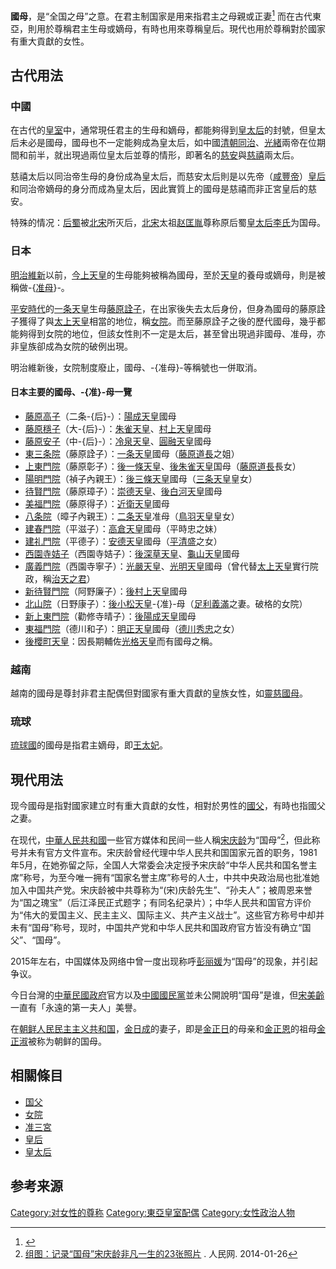 {{Refimprove|time=2014-01-29T03:39:01+00:00}} 
'''國母'''，是“全国之母”之意。在君主制国家是用来指君主之母親或正妻<ref>{{cite web|title=The Queens Birthday is also Mother's Day in Thailand|url=http://www.thaiembassy.sg/friends-of-thailand/p/the-queens-birthday-is-also-mothers-day-in-thailand|publisher=Royal Thai Embassy, Singapore|accessdate=2014-01-25|archive-date=2014-02-01|archive-url=https://web.archive.org/web/20140201214505/http://www.thaiembassy.sg/friends-of-thailand/p/the-queens-birthday-is-also-mothers-day-in-thailand|dead-url=no}}</ref> 而在古代東亞，則用於尊稱君主生母或嫡母，有時也用來尊稱皇后。現代也用於尊稱對於國家有重大貢獻的女性。

==古代用法==
=== 中國 ===
在古代的[[皇室|皇室]]中，通常現任君主的生母和嫡母，都能夠得到[[皇太后|皇太后]]的封號，但皇太后未必是國母，國母也不一定能夠成為皇太后，如中國[[清朝|清朝]][[同治帝|同治]]、[[光绪帝|光緒]]兩帝在位期間和前半，就出現過兩位皇太后並尊的情形，即著名的[[慈安太后|慈安]]與[[慈禧太后|慈禧]]兩太后。

慈禧太后以同治帝生母的身份成為皇太后，而慈安太后則是以先帝（[[咸豐帝|咸豐帝]]）[[皇后|皇后]]和同治帝嫡母的身分而成為皇太后，因此實質上的國母是慈禧而非正宮皇后的慈安。

特殊的情况：[[后蜀|后蜀]]被[[北宋|北宋]]所灭后，[[北宋|北宋]]太祖[[赵匡胤|赵匡胤]]尊称原后蜀[[皇太后|皇太后]][[李太后_(後蜀高祖)|李氏]]为国母。

=== 日本 ===
[[明治維新|明治維新]]以前，[[今上天皇|今上天皇]]的生母能夠被稱為國母，至於[[天皇|天皇]]的養母或嫡母，則是被稱做-{[[准母|准母]]}-。

[[平安時代|平安時代]]的[[一条天皇|一条天皇]]生母[[藤原詮子|藤原詮子]]，在出家後失去太后身份，但身為國母的藤原詮子獲得了與[[太上天皇|太上天皇]]相當的地位，稱[[女院|女院]]。而至藤原詮子之後的歷代國母，幾乎都能夠得到女院的地位，但該女性則不一定是太后，甚至曾出現過非國母、准母，亦非皇族卻成為女院的破例出現。

明治維新後，女院制度廢止，國母、-{准母}-等稱號也一併取消。

==== 日本主要的國母、-{准}-母一覽 ====
*[[藤原高子|藤原高子]]（二条-{后}-）：[[陽成天皇|陽成天皇]]國母
*[[藤原穩子|藤原穩子]]（大-{后}-）：[[朱雀天皇|朱雀天皇]]、[[村上天皇|村上天皇]]國母
*[[藤原安子|藤原安子]]（中-{后}-）：[[冷泉天皇|冷泉天皇]]、[[圓融天皇|圓融天皇]]國母
*[[藤原诠子|東三条院]]（藤原詮子）：[[一条天皇|一条天皇]]國母（[[藤原道長|藤原道長]]之姐）
*[[藤原彰子|上東門院]]（藤原彰子）：[[後一條天皇|後一條天皇]]、[[後朱雀天皇|後朱雀天皇]]国母（[[藤原道長|藤原道長]]長女）
*[[禎子內親王|陽明門院]]（禎子內親王）：[[後三條天皇|後三條天皇]]國母（[[三条天皇|三条天皇]]皇女）
*[[藤原璋子|待賢門院]]（藤原璋子）：[[崇德天皇|崇德天皇]]、[[後白河天皇|後白河天皇]]國母
*[[藤原得子|美福門院]]（藤原得子）：[[近衛天皇|近衛天皇]]國母
*[[暲子內親王|八条院]]（暲子內親王）：[[二条天皇|二条天皇]]准母（[[鳥羽天皇|鳥羽天皇]]皇女）
*[[平滋子|建春門院]]（平滋子）：[[高倉天皇|高倉天皇]]國母（平時忠之妹）
*[[平德子|建礼門院]]（平德子）：[[安德天皇|安德天皇]]國母（[[平清盛|平清盛]]之女）
*[[大宮院|西園寺姞子]]（西園寺姞子）：[[後深草天皇|後深草天皇]]、[[龜山天皇|龜山天皇]]國母
*[[西園寺寧子|廣義門院]]（西園寺寧子）：[[光嚴天皇|光嚴天皇]]、[[光明天皇|光明天皇]]國母（曾代替[[太上天皇|太上天皇]]實行院政，稱[[治天之君|治天之君]]）
*[[阿野廉子|新待賢門院]]（阿野廉子）：[[後村上天皇|後村上天皇]]國母
*[[日野康子|北山院]]（日野康子）：[[後小松天皇|後小松天皇]]-{准}-母（[[足利義滿|足利義滿]]之妻。破格的女院）
*[[勸修寺晴子|新上東門院]]（勸修寺晴子）：[[後陽成天皇|後陽成天皇]]國母
*[[德川和子|東福門院]]（德川和子）：[[明正天皇|明正天皇]]國母（[[德川秀忠|德川秀忠]]之女）
*[[後櫻町天皇|後櫻町天皇]]：因長期輔佐[[光格天皇|光格天皇]]而有國母之稱。

===越南===
越南的國母是尊封非君主配偶但對國家有重大貢獻的皇族女性，如[[靈慈國母|靈慈國母]]。
===琉球===
[[琉球國|琉球國]]的國母是指君主嫡母，即[[王太妃|王太妃]]。
==現代用法==
现今國母是指對國家建立时有重大貢獻的女性，相對於男性的[[國父|國父]]，有時也指國父之妻。

在现代，[[中華人民共和國|中華人民共和國]]一些官方媒体和民间一些人稱[[宋庆龄|宋庆龄]]为“国母”<ref name="people">[http://dangshi.people.com.cn/n/2014/0126/c85037-24233253.html 组图：记录“国母”宋庆龄非凡一生的23张照片] {{Wayback|url=http://dangshi.people.com.cn/n/2014/0126/c85037-24233253.html |date=20140209074632 }}. 人民网. 2014-01-26</ref>，但此称号并未有官方文件宣布。宋庆龄曾经代理中华人民共和国国家元首的职务，1981年5月，在她弥留之际，全国人大常委会决定授予宋庆龄“中华人民共和国名誉主席”称号，为至今唯一拥有“国家名誉主席”称号的人士，中共中央政治局也批准她加入中国共产党。宋庆龄被中共尊称为“(宋)庆龄先生”、“孙夫人”；被周恩来誉为“国之瑰宝”（后江泽民正式题字；有同名纪录片）；中华人民共和国官方评价为“伟大的爱国主义、民主主义、国际主义、共产主义战士”。这些官方称号中却并未有“国母”称号，现时，中国共产党和中华人民共和国政府官方皆没有确立“国父”、“国母”。

2015年左右，中国媒体及网络中曾一度出现称呼[[彭丽媛|彭丽媛]]为“国母”的现象，并引起争议。

今日台灣的[[中華民國政府|中華民國政府]]官方以及[[中國國民黨|中國國民黨]]並未公開說明“国母”是谁，但[[宋美齡|宋美齡]]一直有「永遠的第一夫人」美譽。

在[[朝鲜人民民主主义共和国|朝鲜人民民主主义共和国]]，[[金日成|金日成]]的妻子，即是[[金正日|金正日]]的母亲和[[金正恩|金正恩]]的祖母[[金正淑_(朝鲜)|金正淑]]被称为朝鲜的国母。

== 相關條目 ==
*[[国父|国父]]
*[[女院|女院]]
*[[准三宮|准三宮]]
*[[皇后|皇后]]
*[[皇太后|皇太后]]

==参考来源==
{{reflist}}

[[Category:对女性的尊称|Category:对女性的尊称]]
[[Category:東亞皇室配偶|Category:東亞皇室配偶]]
[[Category:女性政治人物|Category:女性政治人物]]